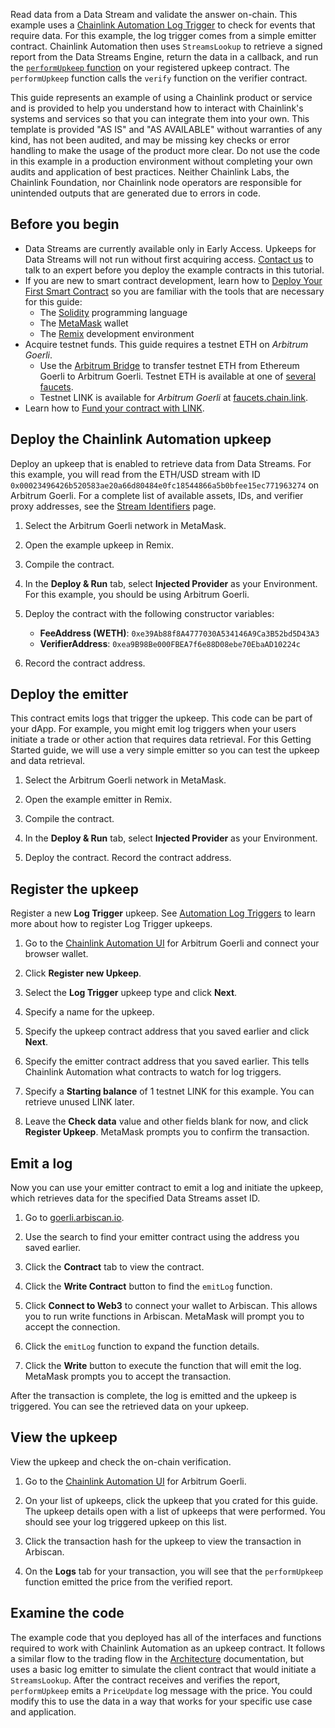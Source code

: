 
Read data from a Data Stream and validate the answer on-chain. This example uses a [Chainlink Automation Log Trigger](/chainlink-automation/guides/log-trigger) to check for events that require data. For this example, the log trigger comes from a simple emitter contract. Chainlink Automation then uses `StreamsLookup` to retrieve a signed report from the Data Streams Engine, return the data in a callback, and run the [`performUpkeep` function](/chainlink-automation/reference/automation-interfaces#performupkeep-function-for-log-triggers) on your registered upkeep contract. The `performUpkeep` function calls the `verify` function on the verifier contract.

<Aside type="caution" title="Disclaimer">
  This guide represents an example of using a Chainlink product or service and is provided to help you understand how to
  interact with Chainlink's systems and services so that you can integrate them into your own. This template is provided
  "AS IS" and "AS AVAILABLE" without warranties of any kind, has not been audited, and may be missing key checks or
  error handling to make the usage of the product more clear. Do not use the code in this example in a production
  environment without completing your own audits and application of best practices. Neither Chainlink Labs, the
  Chainlink Foundation, nor Chainlink node operators are responsible for unintended outputs that are generated due to
  errors in code.
</Aside>

## Before you begin

- Data Streams are currently available only in Early Access. Upkeeps for Data Streams will not run without first acquiring access. [Contact us](https://chainlinkcommunity.typeform.com/datastreams?#ref_id=docs) to talk to an expert before you deploy the example contracts in this tutorial.
- If you are new to smart contract development, learn how to [Deploy Your First Smart Contract](/quickstarts/deploy-your-first-contract) so you are familiar with the tools that are necessary for this guide:
  - The [Solidity](https://soliditylang.org/) programming language
  - The [MetaMask](https://metamask.io) wallet
  - The [Remix](https://remix.ethereum.org/) development environment
- Acquire testnet funds. This guide requires a testnet ETH on _Arbitrum Goerli_.
  - Use the [Arbitrum Bridge](https://bridge.arbitrum.io/) to transfer testnet ETH from Ethereum Goerli to Arbitrum Goerli. Testnet ETH is available at one of [several faucets](https://faucetlink.to/goerli).
  - Testnet LINK is available for _Arbitrum Goerli_ at [faucets.chain.link](https://faucets.chain.link/arbitrum-goerli).
- Learn how to [Fund your contract with LINK](/resources/fund-your-contract).

## Deploy the Chainlink Automation upkeep

Deploy an upkeep that is enabled to retrieve data from Data Streams. For this example, you will read from the ETH/USD stream with ID `0x00023496426b520583ae20a66d80484e0fc18544866a5b0bfee15ec771963274` on Arbitrum Goerli. For a complete list of available assets, IDs, and verifier proxy addresses, see the [Stream Identifiers](/data-streams/stream-ids) page.

1. Select the Arbitrum Goerli network in MetaMask.

1. Open the example upkeep in Remix.

   <CodeSample src="samples/DataStreams/StreamsUpkeep.sol" showButtonOnly />

1. Compile the contract.

1. In the **Deploy & Run** tab, select **Injected Provider** as your Environment. For this example, you should be using Arbitrum Goerli.

1. Deploy the contract with the following constructor variables:

   - **FeeAddress (WETH)**: `0xe39Ab88f8A4777030A534146A9Ca3B52bd5D43A3`
   - **VerifierAddress**: `0xea9B98Be000FBEA7f6e88D08ebe70EbaAD10224c`

1. Record the contract address.

## Deploy the emitter

This contract emits logs that trigger the upkeep. This code can be part of your dApp. For example, you might emit log triggers when your users initiate a trade or other action that requires data retrieval. For this Getting Started guide, we will use a very simple emitter so you can test the upkeep and data retrieval.

1. Select the Arbitrum Goerli network in MetaMask.

1. Open the example emitter in Remix.

   <CodeSample src="samples/DataStreams/LogEmitter.sol" showButtonOnly />

1. Compile the contract.

1. In the **Deploy & Run** tab, select **Injected Provider** as your Environment.

1. Deploy the contract. Record the contract address.

## Register the upkeep

Register a new **Log Trigger** upkeep. See [Automation Log Triggers](/chainlink-automation/guides/log-trigger) to learn more about how to register Log Trigger upkeeps.

1. Go to the [Chainlink Automation UI](https://automation.chain.link/arbitrum-goerli) for Arbitrum Goerli and connect your browser wallet.

1. Click **Register new Upkeep**.

1. Select the **Log Trigger** upkeep type and click **Next**.

1. Specify a name for the upkeep.

1. Specify the upkeep contract address that you saved earlier and click **Next**.

1. Specify the emitter contract address that you saved earlier. This tells Chainlink Automation what contracts to watch for log triggers.

1. Specify a **Starting balance** of 1 testnet LINK for this example. You can retrieve unused LINK later.

1. Leave the **Check data** value and other fields blank for now, and click **Register Upkeep**. MetaMask prompts you to confirm the transaction.

## Emit a log

Now you can use your emitter contract to emit a log and initiate the upkeep, which retrieves data for the specified Data Streams asset ID.

1. Go to [goerli.arbiscan.io](https://goerli.arbiscan.io/).

1. Use the search to find your emitter contract using the address you saved earlier.

1. Click the **Contract** tab to view the contract.

1. Click the **Write Contract** button to find the `emitLog` function.

1. Click **Connect to Web3** to connect your wallet to Arbiscan. This allows you to run write functions in Arbiscan. MetaMask will prompt you to accept the connection.

1. Click the `emitLog` function to expand the function details.

1. Click the **Write** button to execute the function that will emit the log. MetaMask prompts you to accept the transaction.

After the transaction is complete, the log is emitted and the upkeep is triggered. You can see the retrieved data on your upkeep.

## View the upkeep

View the upkeep and check the on-chain verification.

1. Go to the [Chainlink Automation UI](https://automation.chain.link/arbitrum-goerli) for Arbitrum Goerli.

1. On your list of upkeeps, click the upkeep that you crated for this guide. The upkeep details open with a list of upkeeps that were performed. You should see your log triggered upkeep on this list.

1. Click the transaction hash for the upkeep to view the transaction in Arbiscan.

1. On the **Logs** tab for your transaction, you will see that the `performUpkeep` function emitted the price from the verified report.

## Examine the code

The example code that you deployed has all of the interfaces and functions required to work with Chainlink Automation as an upkeep contract. It follows a similar flow to the trading flow in the [Architecture](/data-streams#example-trading-flow) documentation, but uses a basic log emitter to simulate the client contract that would initiate a `StreamsLookup`. After the contract receives and verifies the report, `performUpkeep` emits a `PriceUpdate` log message with the price. You could modify this to use the data in a way that works for your specific use case and application.

<CodeSample src="samples/DataStreams/StreamsUpkeep.sol" />
